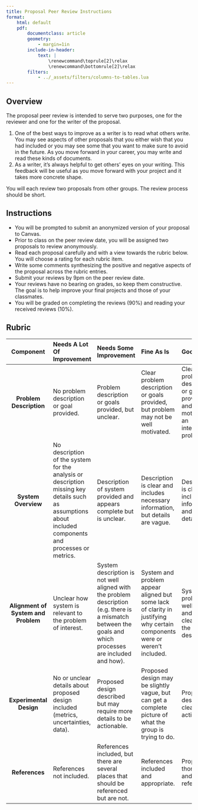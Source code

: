 ```yaml
---
title: Proposal Peer Review Instructions
format:
    html: default
    pdf:
        documentclass: article
        geometry:
            - margin=1in  
        include-in-header:
            text: |
                \renewcommand\toprule[2]\relax
                \renewcommand\bottomrule[2]\relax
        filters:
            - ../_assets/filters/columns-to-tables.lua
---
```


## Overview

The proposal peer review is intended to serve two purposes, one for the reviewer and one for the writer of the proposal.

1. One of the best ways to improve as a writer is to read what others write. You may see aspects of other proposals that you either wish that you had included or you may see some that you want to make sure to avoid in the future. As you move forward in your career, you may write and read these kinds of documents.
2. As a writer, it's always helpful to get others' eyes on your writing. This feedback will be useful as you move forward with your project and it takes more concrete shape.

You will each review two proposals from other groups. The review process should be short.

## Instructions

- You will be prompted to submit an anonymized version of your proposal to Canvas.
- Prior to class on the peer review date, you will be assigned two proposals to review anonymously. 
- Read each proposal carefully and with a view towards the rubric below. You will choose a rating for each rubric item.
- Write some comments synthesizing the positive and negative aspects of the proposal across the rubric entries.
- Submit your reviews by 9pm on the peer review date.
- Your reviews have no bearing on grades, so keep them constructive. The goal is to help improve your final projects and those of your classmates.
- You will be graded on completing the reviews (90%) and reading your received reviews (10%).

## Rubric

| **Component** | Needs A Lot Of Improvement | Needs Some Improvement | Fine As Is | Good |
|:-------------:|:------------|:------------|:------------|:-------------|
| **Problem Description** | No problem description or goal provided. | Problem description or goals provided, but unclear. | Clear problem description or goals provided, but problem may not be well motivated. | Clear problem description or goals provided and well motivated as an interesting problem. |
| **System Overview** | No description of the system for the analysis or description missing key details such as assumptions about included components and processes or metrics. | Description of system provided and appears complete but is unclear. | Description is clear and includes necessary information, but details are vague. | Description is clear, includes all information, and is detailed. |
| **Alignment of System and Problem** | Unclear how system is relevant to the problem of interest. | System description is not well aligned with the problem description (e.g. there is a mismatch between the goals and which processes are included and how). | System and problem appear aligned but some lack of clarity in justifying why certain components were or weren't included. | System and problem are well aligned and this is clear from the descriptions. |
| **Experimental Design** | No or unclear details about proposed design included (metrics, uncertainties, data). | Proposed design described but may require more details to be actionable. | Proposed design may be slightly vague, but can get a complete picture of what the group is trying to do. | Proposed design is clear and actionable. |
| **References** | References not included. | References included, but there are several places that should be referenced but are not. | References included and appropriate. | Proposal is thoroughly  and clearly referenced. |

